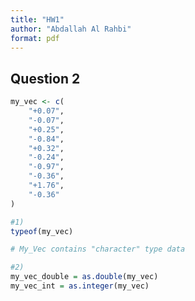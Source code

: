 ```yaml
---
title: "HW1"
author: "Abdallah Al Rahbi"
format: pdf
---
```


## Question 2

```r
my_vec <- c(
    "+0.07",
    "-0.07",
    "+0.25",
    "-0.84",
    "+0.32",
    "-0.24",
    "-0.97",
    "-0.36",
    "+1.76",
    "-0.36"
)

#1)
typeof(my_vec)

# My_Vec contains "character" type data

#2)
my_vec_double = as.double(my_vec)
my_vec_int = as.integer(my_vec)
```

